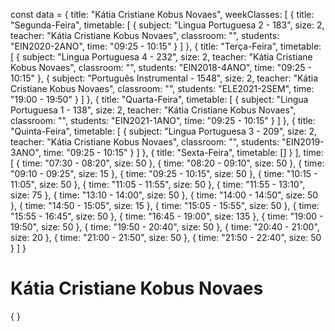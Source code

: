 const data = {
  title: "Kátia Cristiane Kobus Novaes",
  weekClasses: [
    {
      title: "Segunda-Feira",
      timetable: [
        {
          subject: "Lingua Portuguesa 2 - 183",
          size: 2,
          teacher: "Kátia Cristiane Kobus Novaes",
          classroom: "",
          students: "EIN2020-2ANO",
          time: "09:25 - 10:15"
        }
      ]
    },
    {
      title: "Terça-Feira",
      timetable: [
        {
          subject: "Lingua Portuguesa 4 - 232",
          size: 2,
          teacher: "Kátia Cristiane Kobus Novaes",
          classroom: "",
          students: "EIN2018-4ANO",
          time: "09:25 - 10:15"
        },
        {
          subject: "Português Instrumental - 1548",
          size: 2,
          teacher: "Kátia Cristiane Kobus Novaes",
          classroom: "",
          students: "ELE2021-2SEM",
          time: "19:00 - 19:50"
        }
      ]
    },
    {
      title: "Quarta-Feira",
      timetable: [
        {
          subject: "Lingua Portuguesa 1 - 138",
          size: 2,
          teacher: "Kátia Cristiane Kobus Novaes",
          classroom: "",
          students: "EIN2021-1ANO",
          time: "09:25 - 10:15"
        }
      ]
    },
    {
      title: "Quinta-Feira",
      timetable: [
        {
          subject: "Lingua Portuguesa 3 - 209",
          size: 2,
          teacher: "Kátia Cristiane Kobus Novaes",
          classroom: "",
          students: "EIN2019-3ANO",
          time: "09:25 - 10:15"
        }
      ]
    },
    {
      title: "Sexta-Feira",
      timetable: []
    }
  ],
  time: [
    {
      time: "07:30 - 08:20",
      size: 50
    },
    {
      time: "08:20 - 09:10",
      size: 50
    },
    {
      time: "09:10 - 09:25",
      size: 15
    },
    {
      time: "09:25 - 10:15",
      size: 50
    },
    {
      time: "10:15 - 11:05",
      size: 50
    },
    {
      time: "11:05 - 11:55",
      size: 50
    },
    {
      time: "11:55 - 13:10",
      size: 75
    },
    {
      time: "13:10 - 14:00",
      size: 50
    },
    {
      time: "14:00 - 14:50",
      size: 50
    },
    {
      time: "14:50 - 15:05",
      size: 15
    },
    {
      time: "15:05 - 15:55",
      size: 50
    },
    {
      time: "15:55 - 16:45",
      size: 50
    },
    {
      time: "16:45 - 19:00",
      size: 135
    },
    {
      time: "19:00 - 19:50",
      size: 50
    },
    {
      time: "19:50 - 20:40",
      size: 50
    },
    {
      time: "20:40 - 21:00",
      size: 20
    },
    {
      time: "21:00 - 21:50",
      size: 50
    },
    {
      time: "21:50 - 22:40",
      size: 50
    }
  ]
}

# Kátia Cristiane Kobus Novaes

<div>
    {
        <Grid
            title={data.title} 
            weekClasses={data.weekClasses} 
            time={data.time}
        />
    }
</div>